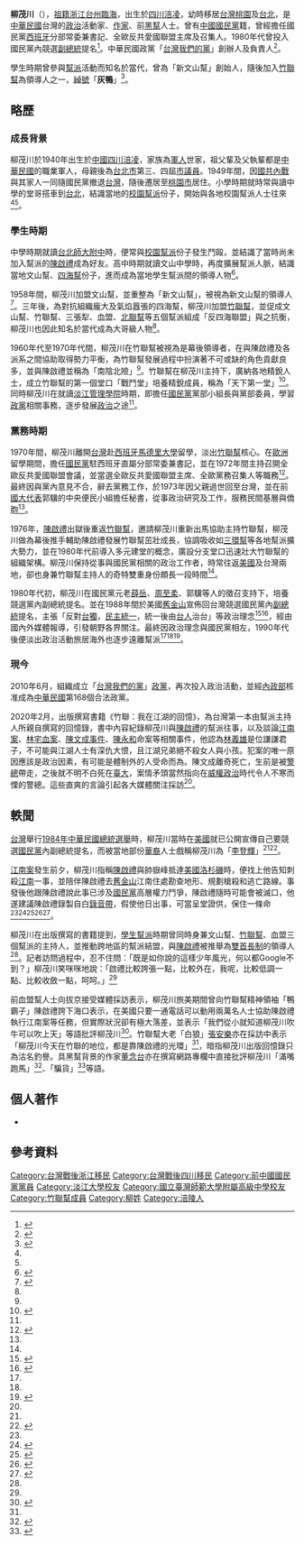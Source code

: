 '''柳茂川'''（{{bd|1940年||||}}），[[祖籍|祖籍]][[浙江|浙江]][[台州|台州]][[臨海市|臨海]]，出生於[[四川|四川]][[涪陵市|涪凌]]，幼時移居[[台灣|台灣]][[桃園市|桃園]]及[[台北|台北]]，是[[中華民國|中華民國]]台灣的[[政治|政治]]活動家、[[作家|作家]]、前[[台灣黑幫|黑幫]]人士。曾有[[中國國民黨|中國國民黨]]籍，曾經擔任國民黨[[西班牙|西班牙]]分部常委兼書記、全歐反共愛國聯盟主席及召集人。1980年代曾投入國民黨內競選[[副總統|副總統]]提名<ref name="books1">{{cite book |author1=柳茂川 |title=竹聯: 我在江湖的回憶 |date=2020-02-03 |publisher=大是文化 |location=臺灣 |isbn=9789579654548 |edition=初版}}</ref>。中華民國政黨「[[中華民國政黨列表#現存政黨|台灣我們的黨]]」創辦人及負責人<ref>{{cite web |title=台灣我們的黨 |url=https://party.moi.gov.tw/pgms/politics/party!detail.action?id=168 |website=中華民國內政部政黨資訊網 |accessdate=2020-07-18}}</ref>。

學生時期曾參與[[幫派|幫派]]活動而知名於當代，曾為「新文山幫」創始人，隨後加入[[竹聯幫|竹聯幫]]為領導人之一，[[綽號|綽號]]「'''灰鴨'''」<ref name="books2">{{cite book |author1=劉峰 |author2=沈默 |title=台灣黑社會揭秘 |date=1989 |publisher=知識出版社}}</ref>。

==略歷==
===成長背景===
柳茂川於1940年出生於[[中國|中國]][[四川|四川]][[涪陵市|涪凌]]，家族為[[軍人|軍人]]世家，祖父輩及父執輩都是[[中華民國|中華民國]]的職業軍人，母親後為[[台北市|台北市]]第三、四屆[[市議員|市議員]]。1949年間，因[[國共內戰|國共內戰]]與其家人一同隨國民黨撤退[[台灣|台灣]]，隨後遷居至[[桃園市|桃園市]]居住。小學時期就時常與讀中學的堂哥搭車到[[台北|台北]]，結識當地的[[校園|校園]][[幫派|幫派]]份子，開始與各地校園幫派人士往來<ref name="books1"/><ref name="books2"/>。

===學生時期===
中學時期就讀[[國立臺灣師範大學附屬高級中學|台北師大附中]]時，便常與[[校園|校園]][[幫派|幫派]]份子發生鬥毆，並結識了當時尚未加入幫派的[[陳啟禮|陳啟禮]]成為好友。高中時期就讀文山中學時，再度擴展幫派人脈，結識當地文山幫、[[四海幫|四海幫]]份子，進而成為當地學生幫派間的領導人物<ref name="news1">{{cite news |author1=呂敏慈 |title=學霸混黑道、竹聯幫元老級「第一軍師」揭江湖秘辛！香港西餐廳之戰、江南案…全都有他的份 |url=https://www.storm.mg/lifestyle/2304722 |accessdate=2020-07-18 |work=風傳媒 |date=2020-02-27 |archive-url=https://web.archive.org/web/20200630030152/https://www.storm.mg/lifestyle/2304722 |archive-date=2020-06-30 |dead-url=no }}</ref>。

1958年間，柳茂川加盟文山幫，並重整為「新文山幫」，被視為新文山幫的領導人<ref>{{cite news |title=北市太保尋仇兇毆 兩主疑犯昨已被捕 文山派老大柳茂川在警局表懺悔 |work=臺灣民聲日報 |date=1960-12-03}}</ref>。三年後，為對抗組織龐大及氣焰囂張的四海幫，柳茂川加盟[[竹聯幫|竹聯幫]]，並促成文山幫、竹聯幫、三張犁、血盟、[[北聯幫|北聯幫]]等五個幫派組成「反四海聯盟」與之抗衡，柳茂川也因此知名於當代成為大哥級人物<ref name="weekly1"/>。

1960年代至1970年代間，柳茂川在竹聯幫被視為是幕後領導者，在與陳啟禮及各派系之間協助取得勢力平衡，為竹聯幫發展過程中扮演著不可或缺的角色貢獻良多，並與陳啟禮並稱為「南陰北險」<ref name="news1"/>。竹聯幫在柳茂川主持下，廣納各地精銳人士，成立竹聯幫的第一個堂口「戰鬥堂」培養精銳成員，稱為「天下第一堂」<ref>{{cite book |author1=陳長風 |title=竹聯幫興衰始末 |date=1987 |publisher=薪火雜誌社}}</ref>。同時柳茂川在就讀[[淡江大學|淡江管理學院]]時期，即擔任[[國民黨|國民黨]]黨部小組長與黨部委員，學習[[政黨|政黨]]相關事務，逐步發展[[政治|政治]]之途<ref name="books1"/>。

===黨務時期===
1970年間，柳茂川離開[[台灣|台灣]]赴[[西班牙|西班牙]][[馬德里康普頓斯大學|馬德里大學]]留學，淡出[[竹聯幫|竹聯幫]]核心。在[[歐洲|歐洲]]留學期間，擔任[[國民黨|國民黨]]駐西班牙直屬分部常委兼書記，並在1972年間主持召開全歐反共愛國聯盟會議，並當選全歐反共愛國聯盟主席、全歐黨務召集人等職務<ref>{{cite journal |title=龍旗雜誌 |journal=龍旗雜誌 |date=1988 |issue=83-94}}</ref>。最終因與黨內意見不合，辭去黨務工作，於1973年因父親過世回至台灣，並在前[[國大代表|國大代表]]郭驥的中央便民小組擔任秘書，從事政治研究及工作，服務民間基層與僑胞<ref name="weekly1"/>。

1976年，[[陳啟禮|陳啟禮]]出獄後重返[[竹聯幫|竹聯幫]]，邀請柳茂川重新出馬協助主持竹聯幫，柳茂川做為幕後推手輔助陳啟禮發展竹聯幫茁壯成長，協調吸收如[[三環幫|三環幫]]等各地幫派擴大勢力，並在1980年代前導入多元建堂的概念，廣設分支堂口迅速壯大竹聯幫的組織架構。柳茂川保持從事與國民黨相關的政治工作者，時常往返[[美國|美國]]及台灣兩地，卻也身兼竹聯幫主持人的奇特雙重身份頗長一段時間<ref name="weekly1"/>。

1980年代初，柳茂川在國民黨元老[[薛岳|薛岳]]、[[周至柔|周至柔]]、郭驥等人的徵召支持下，培養競選黨內副總統提名。並在1988年間於美國[[舊金山|舊金山]]宣佈回台灣競選國民黨內[[副總統|副總統]]提名，主張「反對[[台獨|台獨]]，[[民主|民主]][[統一|統一]]，統一後由[[台灣人|台人]]治台」等政治理念<ref>{{cite journal |title=柳茂川回台選副總統 |journal=時報週刊 |date=1988-12-23 |issue=200}}</ref><ref>{{cite news |title=洛杉磯華裔柳茂川 欲競選國府副總統 |work=星島日報 |date=1988-11-18}}</ref>，經由國內外媒體報導，引發朝野各界關注。最終因政治理念與國民黨相左，1990年代後便淡出政治活動旅居海外也逐步遠離幫派<ref name="books1"/><ref name="weekly1"/><ref>{{cite news |author1=李承陽 |title=竹聯幫元老寫書 柳茂川揭幫派祕辛 |url=https://www.chinatimes.com/newspapers/20200329000693-260107?chdtv |accessdate=2020-07-18 |work=中國時報 |date=2020-03-29 |archive-url=https://web.archive.org/web/20200331201617/https://www.chinatimes.com/newspapers/20200329000693-260107?chdtv |archive-date=2020-03-31 |dead-url=no }}</ref>。

===現今===
2010年6月，組織成立「[[中華民國政黨列表#現存政黨|台灣我們的黨]]」[[政黨|政黨]]，再次投入政治活動，並經[[中華民國內政部|內政部]]核准成為[[中華民國|中華民國]]第168個合法政黨。

2020年2月，出版撰寫書籍《竹聯：我在江湖的回憶》，為台灣第一本由幫派主持人所親自撰寫的回憶錄，書中內容紀錄柳茂川與[[陳啟禮|陳啟禮]]的幫派往事，以及談論[[江南案|江南案]]、[[林宅血案|林宅血案]]、[[陳文成事件|陳文成事件]]、[[陳永和_(黑道)|陳永和]]命案等相關事件，他認為[[林義雄|林義雄]]是位謙謙君子，不可能與江湖人士有深仇大恨，且江湖兄弟絕不殺女人與小孩。犯案的唯一原因應該是政治因素，有可能是體制外的人受命而為。陳文成離奇死亡，生前是被[[警總|警總]]帶走，之後就不明不白死在[[臺大|臺大]]，案情矛頭當然指向在[[威權政治|威權政治]]時代令人不寒而慄的警總。這些直爽的言論引起各大媒體關注採訪<ref name="books1"/>。

==軼聞==
[[台灣|台灣]]舉行[[1984年中華民國總統選舉|1984年中華民國總統選舉]]時，柳茂川當時在[[美國|美國]]就已公開宣傳自己要競選[[國民黨|國民黨]]內副總統提名，而被當地部份[[華裔|華裔]]人士戲稱柳茂川為「[[李登輝|李登輝]]」<ref name="books2"/><ref name="books3">{{cite book |author1=鄺碧華 |title=台灣黑幫內幕 |date=1987 |publisher=廣角鏡出版社}}</ref>。

[[江南案|江南案]]發生前夕，柳茂川指稱[[陳啟禮|陳啟禮]]與帥嶽峰抵達[[美國|美國]][[洛杉磯|洛杉磯]]時，便找上他告知刺殺[[劉江南|江南]]一事，並陪伴陳啟禮去[[舊金山|舊金山]]江南住處勘查地形、規劃槍殺和逃亡路線。事發後他跟陳啟禮說此事已涉及[[國民黨|國民黨]]高層權力鬥爭，陳啟禮隨時可能會被滅口，他遂建議陳啟禮錄製自白[[錄音帶|錄音帶]]，假使他日出事，可當呈堂證供，保住一條命<ref name="books1"/><ref name="weekly1">{{cite news |author1=李桐豪 |title=江湖已老 竹聯幫元老柳茂川 |url=https://www.mirrormedia.mg/story/20200401pol002/ |accessdate=2020-07-18 |work=鏡週刊 |date=2020-04-06 |archive-url=https://web.archive.org/web/20200629134445/https://www.mirrormedia.mg/story/20200401pol002/ |archive-date=2020-06-29 |dead-url=no }}</ref><ref>{{cite book |title=紀念江南 |date=1985 |publisher=江南事件委員會 |location=中國大陸}}</ref><ref>{{cite book |author1=劉震聲 |author2=黃彥 |title=震驚世界大記事 |date=1989 |publisher=農村讀物出版社}}</ref><ref>{{cite book |author1=風雲叢書編輯小組 |title=陳啓禮獄中言行錄 |date=1987 |publisher=海外出版社}}</ref>。

柳茂川在出版撰寫的書籍提到，[[學生|學生]][[幫派|幫派]]時期曾同時身兼文山幫、[[竹聯幫|竹聯幫]]、血盟三個幫派的主持人，並推動跨地區的幫派結盟，與[[陳啟禮|陳啟禮]]被推舉為[[雙首長制|雙首長制]]的領導人<ref name="books1"/>。記者訪問過程中，忍不住問：「既是如你說的這樣少年風光，何以都Google不到？」柳茂川笑咪咪地說：「啟禮比較誇張一點，比較外在，我呢，比較低調一點、比較收斂一點，呵呵。」<ref name="weekly1"/>

前血盟幫人士向拔京接受媒體採訪表示，柳茂川旅美期間曾向竹聯幫精神領袖「鴨霸子」陳啟禮誇下海口表示，在美國只要一通電話可以動用兩萬名人士協助陳啟禮執行江南案等任務，但實際狀況卻有極大落差，並表示「我們從小就知道柳茂川吹牛可以吹上天」等語批評柳茂川<ref name=":0">{{Cite news|url=https://www.mirrormedia.mg/premium/20200401pol008|title=關於江南案，張安樂要說的是...|author=李桐豪|publisher=鏡週刊|date=2020-04-23|accessdate=2021-04-19|archive-date=2021-10-15|archive-url=https://web.archive.org/web/20211015085433/https://www.mirrormedia.mg/premium/20200401pol008|dead-url=no}}</ref>。竹聯幫大老「白狼」[[張安樂|張安樂]]亦在採訪中表示「柳茂川今天在竹聯的地位，都是靠陳啟禮的光環」<ref name=":0" />，暗指柳茂川出版回憶錄只為沽名釣譽。具黑幫背景的作家[[董念台|董念台]]亦在撰寫網路專欄中直接批評柳茂川「滿嘴跑馬」<ref>{{Cite web|title=董念台黑白都怕沾》柳茂川們，是竹聯軍師還是竹聯總顧問？|url=https://www.umedia.world/news_details.php?n=202101242120360614|author=董念台|date=2021-01-25|access-date=2021-04-19|archive-date=2021-02-05|archive-url=https://web.archive.org/web/20210205212053/http://www.umedia.world/news_details.php?n=202101242120360614|dead-url=no}}</ref>、「騙貨」<ref>{{Cite web|title=董念台黑白都怕沾》說說竹聯幫幫主么么|url=https://www.umedia.world/news_details.php?n=202101310921445975|author=董念台|date=2021-02-01}}</ref>等語。

==個人著作==
*{{cite book |author1=柳茂川 |title=竹聯: 我在江湖的回憶 |date=2020-02-03 |publisher=大是文化 |location=臺灣 |isbn=9789579654548 |edition=初版}}

==參考資料==
{{Reflist|2}}

[[Category:台灣戰後浙江移民|Category:台灣戰後浙江移民]]
[[Category:台灣戰後四川移民|Category:台灣戰後四川移民]]
[[Category:前中國國民黨黨員|Category:前中國國民黨黨員]]
[[Category:淡江大學校友|Category:淡江大學校友]]
[[Category:國立臺灣師範大學附屬高級中學校友|Category:國立臺灣師範大學附屬高級中學校友]]
[[Category:竹聯幫成員|Category:竹聯幫成員]]
[[Category:柳姓|Category:柳姓]]
[[Category:涪陵人|Category:涪陵人]]